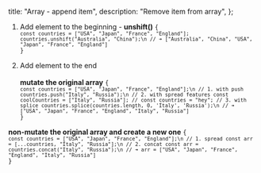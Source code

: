 
  title: "Array - append item",
  description: "Remove item from array",
};


1. Add element to the beginning - **unshift()**
<Code>{
`const countries = ["USA", "Japan", "France", "England"];
countries.unshift("Australia", "China");\n
// ➔ ["Australia", "China", "USA", "Japan", "France", "England"]`
}</Code>

2. Add element to the end<br /><br />
  **mutate the original array**
<Code>{
`const countries = ["USA", "Japan", "France", "England"];\n
// 1. with push
countries.push("Italy", "Russia");\n
// 2. with spread features
const coolCountries = ["Italy", "Russia"];
//
const countries = "hey";
// 3. with splice
countries.splice(countries.length, 0, 'Italy', 'Russia');\n
// ➔ ["USA", "Japan", "France", "England", "Italy", "Russia"]`
}</Code>

  **non-mutate the original array and create a new one**
<Code>{
`const countries = ["USA", "Japan", "France", "England"];\n
// 1. spread
const arr = [...countries, "Italy", "Russia"];\n
// 2. concat
const arr = countries.concat("Italy", "Russia");\n
// ➔ arr = ["USA", "Japan", "France", "England", "Italy", "Russia"]`
}</Code>
